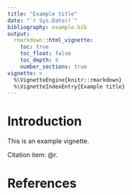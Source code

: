 ---
title: "Example title"
date: "`r Sys.Date()`"
bibliography: example.bib
output:
  rmarkdown::html_vignette:
    toc: true
    toc_float: false
    toc_depth: 4
    number_sections: true
vignette: >
  %\VignetteEngine{knitr::rmarkdown}
  %\VignetteIndexEntry{Example title}
---

# Introduction

This is an example vignette.

Citation item: @r.

# References
